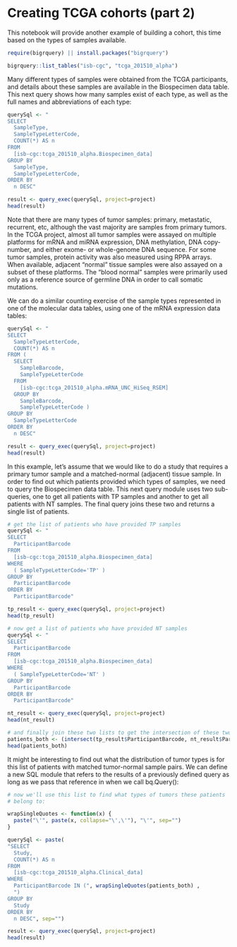 # Creating TCGA cohorts (part 2)

This notebook will provide another example of building a cohort, this time based on the types of samples available.

```r
require(bigrquery) || install.packages("bigrquery")

bigrquery::list_tables("isb-cgc", "tcga_201510_alpha")
```

Many different types of samples were obtained from the TCGA participants, and details about these samples are available in the Biospecimen data table. This next query shows how many samples exist of each type, as well as the full names and abbreviations of each type:

```r
querySql <- "
SELECT
  SampleType,
  SampleTypeLetterCode,
  COUNT(*) AS n
FROM
  [isb-cgc:tcga_201510_alpha.Biospecimen_data]
GROUP BY
  SampleType,
  SampleTypeLetterCode,
ORDER BY
  n DESC"

result <- query_exec(querySql, project=project)
head(result)
```

Note that there are many types of tumor samples: primary, metastatic, recurrent, etc, although the vast majority are samples from primary tumors. In the TCGA project, almost all tumor samples were assayed on multiple platforms for mRNA and miRNA expression, DNA methylation, DNA copy-number, and either exome- or whole-genome DNA sequence. For some tumor samples, protein activity was also measured using RPPA arrays. When available, adjacent "normal" tissue samples were also assayed on a subset of these platforms. The "blood normal" samples were primarily used only as a reference source of germline DNA in order to call somatic mutations.

We can do a similar counting exercise of the sample types represented in one of the molecular data tables, using one of the mRNA expression data tables:

```r
querySql <- "
SELECT
  SampleTypeLetterCode,
  COUNT(*) AS n
FROM (
  SELECT
    SampleBarcode,
    SampleTypeLetterCode
  FROM
    [isb-cgc:tcga_201510_alpha.mRNA_UNC_HiSeq_RSEM]
  GROUP BY
    SampleBarcode,
    SampleTypeLetterCode )
GROUP BY
  SampleTypeLetterCode
ORDER BY
  n DESC"

result <- query_exec(querySql, project=project)
head(result)
```

In this example, let's assume that we would like to do a study that requires a primary tumor sample and a matched-normal (adjacent) tissue sample. In order to find out which patients provided which types of samples, we need to query the Biospecimen data table. This next query module uses two sub-queries, one to get all patients with TP samples and another to get all patients with NT samples. The final query joins these two and returns a single list of patients.

```r
# get the list of patients who have provided TP samples
querySql <- "
SELECT
  ParticipantBarcode
FROM
  [isb-cgc:tcga_201510_alpha.Biospecimen_data]
WHERE
  ( SampleTypeLetterCode='TP' )
GROUP BY
  ParticipantBarcode
ORDER BY
  ParticipantBarcode"

tp_result <- query_exec(querySql, project=project)
head(tp_result)
```

```r
# now get a list of patients who have provided NT samples
querySql <- "
SELECT
  ParticipantBarcode
FROM
  [isb-cgc:tcga_201510_alpha.Biospecimen_data]
WHERE
  ( SampleTypeLetterCode='NT' )
GROUP BY
  ParticipantBarcode
ORDER BY
  ParticipantBarcode"

nt_result <- query_exec(querySql, project=project)
head(nt_result)
```

```r
# and finally join these two lists to get the intersection of these two lists
patients_both <- (intersect(tp_result$ParticipantBarcode, nt_result$ParticipantBarcode))
head(patients_both)
```

It might be interesting to find out what the distribution of tumor types is for this list of patients with matched tumor-normal sample pairs. We can define a new SQL module that refers to the results of a previously defined query as long as we pass that reference in when we call bq.Query():

```r
# now we'll use this list to find what types of tumors these patients
# belong to:

wrapSingleQuotes <- function(x) {
  paste("\'", paste(x, collapse="\',\'"), "\'", sep="")
}

querySql <- paste(
"SELECT
  Study,
  COUNT(*) AS n
FROM
  [isb-cgc:tcga_201510_alpha.Clinical_data]
WHERE
  ParticipantBarcode IN (", wrapSingleQuotes(patients_both) ,
  ")
GROUP BY
  Study
ORDER BY
  n DESC", sep="")

result <- query_exec(querySql, project=project)
head(result)
```
